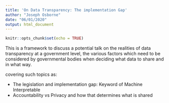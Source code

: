 ```yaml
---
title: 'On Data Transparency: The implementation Gap'
author: "Joseph Osborne"
date: "06/01/2020"
output: html_document
---
```


```r
knitr::opts_chunk$set(echo = TRUE)
```

This is a framework to discuss a potential talk on the realities of data transparency at a government level, the various factors which need to be considered by governmental bodies when deciding what data to share and in what way. 

covering such topics as:

- The legislation and implementation gap: Keyword of Machine Interpretable
- Accountability vs Privacy and how that determines what is shared
